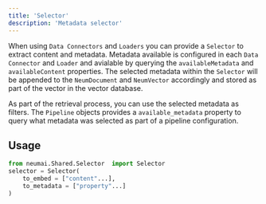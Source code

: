 ```yaml
---
title: 'Selector'
description: 'Metadata selector'
---
```


When using `Data Connectors` and `Loaders` you can provide a `Selector` to extract content and metadata. Metadata available is configured in each `Data Connector` and `Loader` and avialable by querying the `availableMetadata` and `availableContent` properties. The selected metadata within the `Selector` will be appended to the `NeumDocument` and `NeumVector` accordingly and stored as part of the vector in the vector database.

As part of the retrieval process, you can use the selected metadata as filters. The `Pipeline` objects provides a `available_metadata` property to query what metadata was selected as part of a pipeline configuration.

## Usage

```python Selector
from neumai.Shared.Selector  import Selector
selector = Selector(
    to_embed = ["content"...],
    to_metadata = ["property"...]
)
```